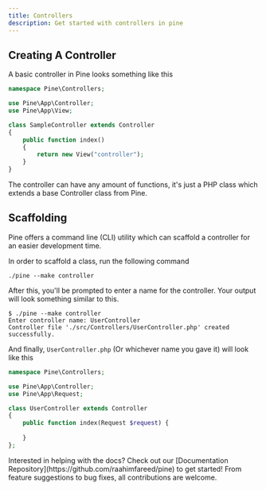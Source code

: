 ```yaml
---
title: Controllers
description: Get started with controllers in pine
---
```


## Creating A Controller

A basic controller in Pine looks something like this

```php
namespace Pine\Controllers;

use Pine\App\Controller;
use Pine\App\View;

class SampleController extends Controller
{
    public function index()
    {
        return new View("controller");
    }
}
```

The controller can have any amount of functions, it's just a PHP class which 
extends a base Controller class from Pine.

## Scaffolding

Pine offers a command line (CLI) utility which can scaffold a controller for an 
easier development time.

In order to scaffold a class, run the following command

```plaintext
./pine --make controller
```

After this, you'll be prompted to enter a name for the controller. Your output 
will look something similar to this.

```plaintext
$ ./pine --make controller
Enter controller name: UserController
Controller file './src/Controllers/UserController.php' created successfully.
```

And finally, `UserController.php` (Or whichever name you gave it) will 
look like this

```php
namespace Pine\Controllers;

use Pine\App\Controller;
use Pine\App\Request;

class UserController extends Controller
{
    public function index(Request $request) {
        
    }
};
```

<Note title="Contribute"> 
Interested in helping with the docs? Check out our [Documentation Repository](https://github.com/raahimfareed/pine) to get started! From feature suggestions to bug fixes, all contributions are welcome.
</Note>
